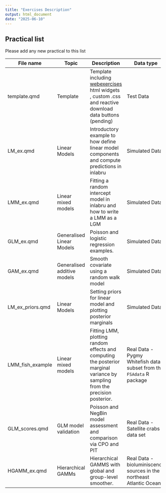 ```yaml
---
title: "Exercises Description"
output: html_document
date: "2025-06-10"
---
```


## Practical list

Please add any new practical to this list

| File name        | Topic                       | Description                                                                                                                                          | Data type                                                            |
|------------------|------------------|--------------------|------------------|
| template.qmd     | Template                    | Template including [webexercises](https://psyteachr.github.io/webexercises/) html widgets , custom .css and reactive download data buttons (pending) | Test Data                                                            |
| LM_ex.qmd        | Linear Models               | Introductory example to how define linear model components and compute predictions in inlabru                                                        | Simulated Data                                                       |
| LMM_ex.qmd       | Linear mixed models         | Fitting a random intercept model in inlabru and how to write a LMM as a LGM                                                                          | Simulated Data                                                       |
| GLM_ex.qmd       | Generalised Linear Models   | Poisson and logistic regression examples.                                                                                                            | Simulated Data                                                       |
| GAM_ex.qmd       | Generalised additive models | Smooth covariate using a random walk model                                                                                                           | Simulated Data                                                       |
| LM_ex_priors.qmd | Linear Models               | Setting priors for linear model and plotting posterior marginals                                                                                     | Simulated Data                                                       |
| LMM_fish_example | Linear mixed models         | Fitting LMM, plotting random effects and computing the posterior marginal variance by sampling from the precision posterior.                         | Real Data - Pygmy Whitefish data subset from the `FSAdata` R package |
| GLM_scores.qmd   | GLM model validation        | Poisson and NegBin model assessment and comparison via CPO and PIT                                                                                   | Real Data - Satellite crabs data set                                 |
| HGAMM_ex.qmd     | Hierarchical GAMMs          | Hierarchical GAMMS with global and group-level smoother.                                                                                             | Real Data - bioluminiscence sources in the northeast Atlantic Ocean. |
